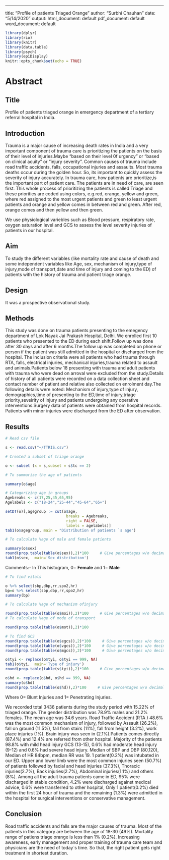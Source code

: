 ---
title: "Profile of patients Triaged Orange"
author: "Surbhi Chauhan"
date: "5/14/2020"
output:
  html_document: default
  pdf_document: default
  word_document: default
  
```r
library(dplyr)
library(rio)
library(knitr)
library(data.table)
library(psych)
library(epiDisplay)
knitr::opts_chunk$set(echo = TRUE)
```
  

# Abstract

## Title
Profile of patients triaged orange in emergency department of a tertiary referral hospital in India.

## Introduction
Trauma is a major cause of increasing death rates in India and a very important component of trauma care is prioritizing the patients on the basis of their level of injuries.Maybe "based on their level 0f urgency" or "based on clinical acuity" or "injury severity". Common causes of trauma include road traffic accidents, falls, occupational injuries and assaults. Most trauma deaths occur during the golden hour. So, its important to quickly assess the severity of injury accurately.
In trauma care, how patients are prioritize,is the important part of patient care.
The patients are in need of care, are seen first.
This whole process of prioritizing the patients is called Triage and these priorities are coded using colors, e.g.red, orange, yellow and green, where red assigned to the most urgent patients and green to least urgent patients and orange and yellow comes in between red and green. After red, orange comes and then yellow and then green.

We use physiological variebles such as Blood pressure, respiratory rate, oxygen saturation level and GCS to assess the level severity injuries of patients in our hospital.

## Aim
To study the different variables (like mortality rate and cause of death and some independent variables like Age, sex, mechanism of injury,type of injury,mode of transport,date and time of injury and coming to the ED) of patients with the history of trauma and patient triage orange.

## Design
It was a prospective observational study.

## Methods
This study was done on trauma patients presenting to the emegency department of Lok Nayak Jai Prakash Hospital, Delhi. We enrolled first 10 patients who presented to the ED during  each shift.Follow up was done after 30 days and after 6 months.The follow up was completed on phone or person if the patient was still admitted in the hospital or discharged from the hospital.
The inclusion criteria were all patients who had trauma through RTA, falls, electrical injuries, mechanical injuries,trauma related to assault and animals.Patients below 18 presenting with trauma and adult patients with trauma who were dead on arroval were excluded from the study.Details of history of all patients were recorded on a data collection sheet and contact number of patient and relative also collected on enrolment day.The following details were noted: Mechanism of injury,type of injury, demographics,time of presenting to the ED,time of injury,triage priority,seveirity of injury and patients undergoing any operative interventions.Surgery data of patients were obtained from hospital records.
Patients with minor injuries were discharged from the ED after observation.

## Results


```r
# Read csv file

s <- read.csv("~/TTRIS.csv")

# Created a subset of triage orange

o <- subset (x = s,subset = s$tc == 2)
```

```r
# To summarize the age of patients

summary(o$age)

# Categorizing age in groups
Agebreaks <- c(17,25,45,65,95)
Agelabels <- c("18-24","25-44","45-64","65+")

setDT(o)[,agegroup := cut(o$age,
                           breaks = Agebreaks,
                           right = FALSE,
                           labels = agelabels)]
tab1(o$agegroup, main = "Distribution of patients `s age")
```           

```r
# To calculate %age of male and female patients

summary(o$sex)
round(prop.table(table(o$sex)),2)*100     # Give percentages w/o decimal places
tab1(o$sex,  main='Sex distribution')
```
Comments:- In This histogram, 0= **Female** and 1= **Male**


```r
# To find vitals

o %>% select(sbp,dbp,rr,spo2,hr)
bp=o %>% select(sbp,dbp,rr,spo2,hr)
summary(bp)
```

```r
# To calculate %age of mechanism ofinjury

round(prop.table(table(o$moi)),2)*100     # Give percentages w/o decimal places
# To calculate %age of mode of transport

round(prop.table(table(o$mot)),2)*100
```

```r
# To find GCS
round(prop.table(table(o$egcs)),2)*100     # Give percentages w/o decimal places
round(prop.table(table(o$vgcs)),2)*100     # Give percentages w/o decimal places
round(prop.table(table(o$mgcs)),2)*100     # Give percentages w/o decimal places
```

```r
o$tyi <- replace(o$tyi, o$tyi == 999, NA)
tab1(o$tyi,  main='Type of injury')
round(prop.table(table(s$tyi)),2)*100     # Give percentages w/o decimal places
```

```r
o$hd <- replace(o$hd, o$hd == 999, NA)
summary(o$hd)
round(prop.table(table(o$hd)),2)*100     # Give percentages w/o decimal places
```

Where 0= Blunt Injuries and 1= Penetrating Injuries.

We recorded total 3436 patients during the study period with 15.22% of triaged orange. The gender distribution was 78.9% males and 21.2% females. The mean age was 34.6 years. Road Traffic Accident (RTA ) 48.6% was the most common mechanism of injury, followed by Assault (26.2%), fall on ground (11.5%), fall from stairs (11%), fall from height (3.2%), work place injuries (1%). Brain injury was seen in (2.1%).Patients comes directly (87.4%) and 12.4% are referred from other hospital.
Majority of the patients 98.8% with mild head injury GCS (13-15), 0.6% had moderate head injury (9-12) and 0.6% had severe head injury. Median of SBP and DBP (80,120), Median of HR 84bpm, median RR was 19.
1 patient(0.2%) was intubated in our ED. Upper and lower limb were the most common injuries seen (50.7%) of patients followed by facial and head injuries (37.3%), Thoracic injuries(2.7%), Back injuries(2.7%), Abdominal injuries(1.1%) and others (8%).
Among all the adult trauma patients came in ED, 95% were discharged in stable condition, 4.2% were discharged against medical advice, 0.6% were transferred to other hospital, Only 1 patient(0.2%) died within the first 24 hour of trauma and the remaining (1.3%) were admitted in the hospital for surgical interventions or conservative management.


## Conclusion
Road traffic accidents and falls are the major causes of trauma. Most of the patients in this category are between the age of 18-30 (49%). Mortality range of patiens triage orange is less than 1% (0.2%). Increasing awareness, early management and proper training of trauma care team and physicians are the need of today`s time. So that, the right patient gets right treatment in shortest duration.
